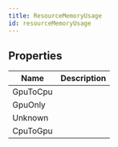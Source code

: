 ```yaml
---
title: ResourceMemoryUsage
id: resourceMemoryUsage
---
```


## Properties

| Name | Description |
| - | - |
| GpuToCpu |  |
| GpuOnly |  |
| Unknown |  |
| CpuToGpu |  |
